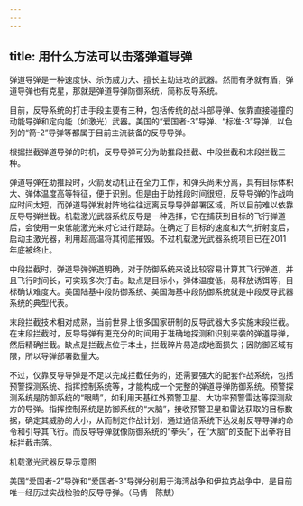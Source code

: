 ```yaml
---
---
---
```

title: 用什么方法可以击落弹道导弹
---




弹道导弹是一种速度快、杀伤威力大、擅长主动进攻的武器。然而有矛就有盾，弹道导弹也有克星，那就是弹道导弹防御系统，简称反导系统。

目前，反导系统的打击手段主要有三种，包括传统的战斗部导弹、依靠直接碰撞的动能导弹和定向能（如激光）武器。美国的“爱国者-3”导弹、“标准-3”导弹，以色列的“箭-2”导弹等都属于目前主流装备的反导导弹。

根据拦截弹道导弹的时机，反导导弹可分为助推段拦截、中段拦截和末段拦截三种。

弹道导弹在助推段时，火箭发动机正在全力工作，和弹头尚未分离，具有目标体积大、弹体温度高等特征，便于识别。但是由于助推段时间很短，反导导弹的作战响应时间太短，而弹道导弹发射阵地往往远离反导导弹部署区域，所以目前难以依靠反导导弹拦截。机载激光武器系统反导是一种选择，它在捕获到目标的飞行弹道后，会使用一束低能激光来对它进行跟踪。在确定了目标的速度和大气折射度后，启动主激光器，利用超高温将其彻底摧毁。不过机载激光武器系统项目已在2011年底被终止。

中段拦截时，弹道导弹弹道明确，对于防御系统来说比较容易计算其飞行弹道，并且飞行时间长，可实现多次打击。缺点是目标小，弹体温度低，易释放诱饵等，目标确认难度大。美国陆基中段防御系统、美国海基中段防御系统就是中段反导武器系统的典型代表。

末段拦截技术相对成熟，当前世界上很多国家研制的反导武器大多实施末段拦截。在末段拦截时，反导导弹有更充分的时间用于准确地探测和识别来袭的弹道导弹，然后精确拦截。缺点是拦截点位于本土，拦截碎片易造成地面损失；因防御区域有限，所以导弹部署数量大。

不过，仅靠反导导弹是不足以完成拦截任务的，还需要强大的配套作战系统，包括预警探测系统、指挥控制系统等，才能构成一个完整的弹道导弹防御系统。预警探测系统是防御系统的“眼睛”，如利用天基红外预警卫星、大功率预警雷达等探测敌方的导弹。指挥控制系统是防御系统的“大脑”，接收预警卫星和雷达获取的目标数据，确定其威胁的大小，从而制定作战计划，通过通信系统下达发射反导导弹的命令和引导其飞行。而反导导弹就像防御系统的“拳头”，在“大脑”的支配下出拳将目标拦截击落。

机载激光武器反导示意图



美国“爱国者-2”导弹和“爱国者-3”导弹分别用于海湾战争和伊拉克战争中，是目前唯一经历过实战检验的反导导弹。（马倩　陈兢）